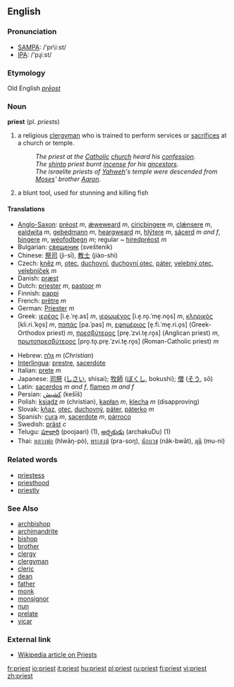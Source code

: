 ==English==

===Pronunciation===
*[[w:SAMPA|SAMPA]]: /'pr\i:st/
*[[w:IPA|IPA]]: /'pɻiːst/

===Etymology===
Old English ''[[prēost]]''
===Noun===
'''priest''' (pl. ''priests'')

# a religious [[clergyman]] who is trained to perform services or [[sacrifice]]s at a church or temple.
#:''The priest at the [[Catholic]] [[church]] heard his [[confession]]''.
#:''The [[shinto]] priest burnt [[incense]] for his [[ancestors]]''.
#:''The israelite priests of [[Yahweh]]'s temple were descended from [[Moses]]' brother [[Aaron]]''.
# a blunt tool, used for stunning and killing fish

====Translations====
{{top}}
*[[Anglo-Saxon]]: [[préost]] ''m'', [[ǽweweard]] ''m'', [[ciricþingere]] ''m'', [[clǽnsere]] ''m'', [[ealdwita]] ''m'', [[gebedmann]] ''m'', [[heargweard]] ''m'', [[hlýtere]] ''m'', [[sácerd]] ''m and f'', [[þingere]] ''m'', [[wéofodþegn]] ''m''; regular ~ [[híredpréost]] ''m''
*Bulgarian: [[свещеник]] (sveštenik)
*Chinese: [[祭司]] (jì-sī), [[教士]] (jiào-shì)
*Czech: [[kněz]] ''m'', [[otec]], [[duchovní]], [[duchovní otec]], [[páter]], [[velebný otec]], [[velebníček]] ''m''
*Danish: [[præst]]
*Dutch: [[priester]] ''m'', [[pastoor]] ''m''
*Finnish: [[pappi]]
*French: [[prêtre]] ''m''
*German: [[Priester]] ''m''
*Greek: [[ιερέας]] [i.e̞.ˈre̞.as] ''m'', [[ιερωμένος]] [i.e̞.ro̞.ˈme̞.no̞s] ''m'', [[κληρικός]] [kli.ri.ˈko̞s] ''m'', [[παπάς]] [pa.ˈpas] ''m'', [[εφημέριος]] [e̞.fi.ˈme̞.ri.o̞s] (Greek-Orthodox priest) ''m'', [[πρεσβύτερος]] [pre̞.ˈzvi.te̞.ro̞s] (Anglican priest) ''m'', [[πρωτοπρεσβύτερος]] [pro̞.to̞.pre̞.ˈzvi.te̞.ro̞s] (Roman-Catholic priest) ''m''
{{mid}}
*Hebrew: [[גלח|גַּלָּח]] ''m'' (''Christian'')
*[[Interlingua]]: [[prestre]], [[sacerdote]]
*Italian: [[prete]] ''m''
*Japanese: [[司祭]] ([[しさい]], shisai); [[牧師]] ([[ぼくし]], bokushi); [[僧]] ([[そう]], sō)
*Latin: [[sacerdos]] ''m and f'', [[flamen]] ''m and f''
*Persian: [[کشیش]] (kešīš)
*Polish: [[ksiądz]] ''m'' (christian), [[kapłan]] ''m'', [[klecha]] ''m'' (disapproving)
*Slovak: [[kňaz]], [[otec]], [[duchovný]], [[páter]], [[páterko]] ''m''
*Spanish: [[cura]] ''m'', [[sacerdote]] ''m'', [[párroco]] {{m}}
*Swedish: [[präst]] ''c''
*Telugu: [[పూజారి]] (poojaari) (1), [[అర్చకుడు]] (archakuDu) (1)
*Thai: [[หลวงพ่อ]] (hlwāŋ-pò), [[พระสงฆ์]] (pra-soŋ), [[นักบวช]] (nâk-bwāt), [[มุนิ]] (mu-ni)
{{bottom}}

===Related words===
*[[priestess]]
*[[priesthood]]
*[[priestly]]

===See Also===
*[[archbishop]]
*[[archimandrite]]
*[[bishop]]
*[[brother]]
*[[clergy]]
*[[clergyman]]
*[[cleric]]
*[[dean]]
*[[father]]
*[[monk]]
*[[monsignor]]
*[[nun]]
*[[prelate]]
*[[vicar]]

===External link===
*[[w:priest|Wikipedia article on Priests]]

[[fr:priest]]
[[io:priest]]
[[it:priest]]
[[hu:priest]]
[[pl:priest]]
[[ru:priest]]
[[fi:priest]]
[[vi:priest]]
[[zh:priest]]